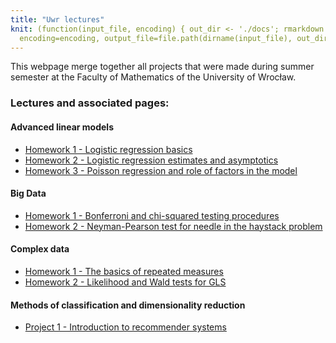 ```yaml
---
title: "Uwr lectures"
knit: (function(input_file, encoding) { out_dir <- './docs'; rmarkdown::render(input_file,
  encoding=encoding, output_file=file.path(dirname(input_file), out_dir, 'index.html'))})
---
```


This webpage merge together all projects that were made during summer semester at the Faculty of Mathematics of the University of Wrocław.

### Lectures and associated pages:

#### Advanced linear models

* [Homework 1 - Logistic regression basics](https://keroiw.github.io/UWR-Lectures/Modele1)
* [Homework 2 - Logistic regression estimates and asymptotics](https://keroiw.github.io/UWR-Lectures/Modele2)
* [Homework 3 - Poisson regression and role of factors in the model](https://keroiw.github.io/UWR-Lectures/Modele3)

#### Big Data

* [Homework 1 - Bonferroni and chi-squared testing procedures](https://keroiw.github.io/UWR-Lectures/BigData1)
* [Homework 2 - Neyman-Pearson test for needle in the haystack problem](https://keroiw.github.io/UWR-Lectures/BigData2)

#### Complex data

* [Homework 1 - The basics of repeated measures](https://keroiw.github.io/UWR-Lectures/ComplexData1)
* [Homework 2 - Likelihood and Wald tests for GLS](https://keroiw.github.io/UWR-Lectures/ComplexData2)

#### Methods of classification and dimensionality reduction

* [Project 1 - Introduction to recommender systems](https://keroiw.github.io/UWR-Lectures/RecommenderSystems)


